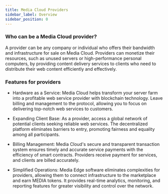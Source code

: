 ```yaml
---
title: Media Cloud Providers
sidebar_label: Overview
sidebar_position: 0
---
```


### Who can be a Media Cloud provider?

A provider can be any company or individual who offers their bandwidth and infrastructure for sale on Media Cloud. Providers can monetize their resources, such as unused servers or high-performance personal computers, by providing content delivery services to clients who need to distribute their web content efficiently and effectively.

### Features for providers

- Hardware as a Service: Media Cloud helps transform your server farm into a profitable web service provider with blockchain technology. Leave billing and management to the protocol, allowing you to focus on delivering top-notch web services to customers.

- Expanding Client Base: As a provider, access a global network of potential clients seeking reliable web services. The decentralized platform eliminates barriers to entry, promoting fairness and equality among all participants.

- Billing Management: Media Cloud's secure and transparent transaction system ensures timely and accurate service payments with the efficiency of smart contracts. Providers receive payment for services, and clients are billed accurately.

- Simplified Operations: Media Edge software eliminates complexities for providers, allowing them to connect infrastructure to the marketplace and earn MEDIA tokens. It provides real-time analytics, monitoring, and reporting features for greater visibility and control over the network.